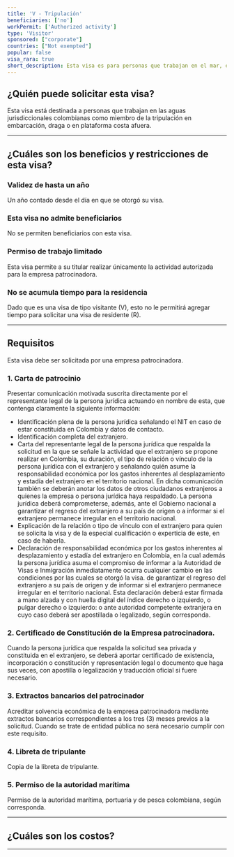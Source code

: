 ```yaml
---
title: 'V - Tripulación'
beneficiaries: ['no']
workPermit: ['Authorized activity']
type: 'Visitor'
sponsored: ["corporate"]
countries: ["Not exempted"]
popular: false
visa_rara: true
short_description: Esta visa es para personas que trabajan en el mar, en las aguas jurisdiccionales de Colombia.
---
```


## ¿Quién puede solicitar esta visa?

Esta visa está destinada a personas que trabajan en las aguas jurisdiccionales colombianas como miembro de la tripulación en embarcación, draga o en plataforma costa afuera.

---

## ¿Cuáles son los beneficios y restricciones de esta visa?

### **Validez de hasta un año**

Un año contado desde el día en que se otorgó su visa.

### **Esta visa no admite beneficiarios**

No se permiten beneficiarios con esta visa.

### **Permiso de trabajo limitado**

Esta visa permite a su titular realizar únicamente la actividad autorizada para la empresa patrocinadora.

### **No se acumula tiempo para la residencia**

Dado que es una visa de tipo visitante (V), esto no le permitirá agregar tiempo para solicitar una visa de residente (R).

---

## Requisitos

Esta visa debe ser solicitada por una empresa patrocinadora.

### 1. Carta de patrocinio

Presentar comunicación motivada suscrita directamente por el representante legal de la persona jurídica actuando en nombre de esta, que contenga claramente la siguiente información:

- Identificación plena de la persona jurídica señalando el NIT en caso de estar constituida en Colombia y datos de contacto.
- Identificación completa del extranjero.
- Carta del representante legal de la persona jurídica que respalda la solicitud en la que se señale la actividad que el extranjero se propone realizar en Colombia, su duración, el tipo de relación o vínculo de la persona jurídica con el extranjero y señalando quién asume la responsabilidad económica por los gastos inherentes al desplazamiento y estadía del extranjero en el territorio nacional. En dicha comunicación también se deberán anotar los datos de otros ciudadanos extranjeros a quienes la empresa o persona jurídica haya respaldado. La persona jurídica deberá comprometerse, además, ante el Gobierno nacional a garantizar el regreso del extranjero a su país de origen o a informar si el extranjero permanece irregular en el territorio nacional.
- Explicación de la relación o tipo de vínculo con el extranjero para quien se solicita la visa y de la especial cualificación o experticia de este, en caso de haberla.
- Declaración de responsabilidad económica por los gastos inherentes al desplazamiento y estadía del extranjero en Colombia, en la cual además la persona jurídica asuma el compromiso de informar a la Autoridad de Visas e Inmigración inmediatamente ocurra cualquier cambio en las condiciones por las cuales se otorgó la visa. de garantizar el regreso del extranjero a su país de origen y de informar si el extranjero permanece irregular en el territorio nacional. Esta declaración deberá estar firmada a mano alzada y con huella digital del índice derecho o izquierdo, o pulgar derecho o izquierdo: o ante autoridad competente extranjera en cuyo caso deberá ser apostillada o legalizado, según corresponda.

### 2. Certificado de Constitución de la Empresa patrocinadora.

Cuando la persona jurídica que respalda la solicitud sea privada y constituida en el extranjero, se deberá aportar certificado de existencia, incorporación o constitución y representación legal o documento que haga sus veces, con apostilla o legalización y traducción oficial si fuere necesario.

### 3. Extractos bancarios del patrocinador

Acreditar solvencia económica de la empresa patrocinadora mediante extractos bancarios correspondientes a los tres (3) meses previos a la solicitud. Cuando se trate de entidad pública no será necesario cumplir con este requisito.

### **4. Libreta de tripulante**

Copia de la libreta de tripulante.

### 5. Permiso de la autoridad marítima

Permiso de la autoridad marítima, portuaria y de pesca colombiana, según corresponda.

---
## ¿Cuáles son los costos?

<VisaCosts
    studyFees="55"
    issuanceFees="177"
    apostille={false}
    translation={false}
/>

---
